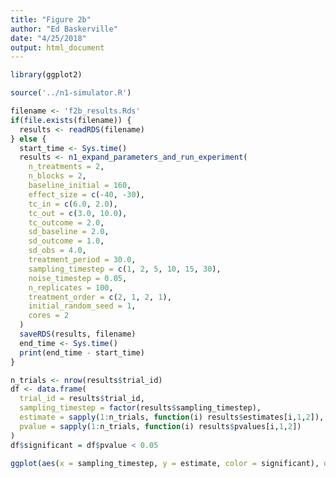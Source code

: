 ```yaml
---
title: "Figure 2b"
author: "Ed Baskerville"
date: "4/25/2018"
output: html_document
---
```


```r
library(ggplot2)
```

```r
source('../n1-simulator.R')
```

```r
filename <- 'f2b_results.Rds'
if(file.exists(filename)) {
  results <- readRDS(filename)
} else {
  start_time <- Sys.time()
  results <- n1_expand_parameters_and_run_experiment(
    n_treatments = 2,
    n_blocks = 2,
    baseline_initial = 160,
    effect_size = c(-40, -30),
    tc_in = c(6.0, 2.0),
    tc_out = c(3.0, 10.0),
    tc_outcome = 2.0,
    sd_baseline = 2.0,
    sd_outcome = 1.0,
    sd_obs = 4.0,
    treatment_period = 30.0,
    sampling_timestep = c(1, 2, 5, 10, 15, 30),
    noise_timestep = 0.05,
    n_replicates = 100,
    treatment_order = c(2, 1, 2, 1),
    initial_random_seed = 1,
    cores = 2
  )
  saveRDS(results, filename)
  end_time <- Sys.time()
  print(end_time - start_time)
}
```


```r
n_trials <- nrow(results$trial_id)
df <- data.frame(
  trial_id = results$trial_id,
  sampling_timestep = factor(results$sampling_timestep),
  estimate = sapply(1:n_trials, function(i) results$estimates[i,1,2]),
  pvalue = sapply(1:n_trials, function(i) results$pvalues[i,1,2])
)
df$significant = df$pvalue < 0.05
```

```r
ggplot(aes(x = sampling_timestep, y = estimate, color = significant), data = df) + geom_jitter()
```
